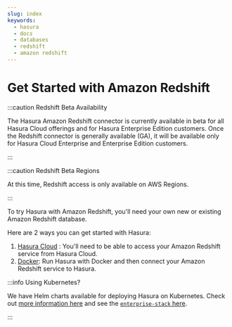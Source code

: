 ```yaml
---
slug: index
keywords:
  - hasura
  - docs
  - databases
  - redshift
  - amazon redshift
---
```


# Get Started with Amazon Redshift

:::caution Redshift Beta Availability

The Hasura Amazon Redshift connector is currently available in beta for all Hasura Cloud offerings and for Hasura
Enterprise Edition customers. Once the Redshift connector is generally available (GA), it will be available only for
Hasura Cloud Enterprise and Enterprise Edition customers.

:::

:::caution Redshift Beta Regions

At this time, Redshift access is only available on AWS Regions.

:::

To try Hasura with Amazon Redshift, you'll need your own new or existing Amazon Redshift database.

Here are 2 ways you can get started with Hasura:

1.  [Hasura Cloud](/databases/redshift/getting-started/cloud.mdx) : You'll need to be able to access your Amazon
    Redshift service from Hasura Cloud.
2.  [Docker](/databases/redshift/getting-started/docker.mdx): Run Hasura with Docker and then connect your Amazon
    Redshift service to Hasura.

:::info Using Kubernetes?

We have Helm charts available for deploying Hasura on Kubernetes. Check out
[more information here](/deployment/deployment-guides/kubernetes-helm.mdx) and see the
[`enterprise-stack` here](https://github.com/hasura/helm-charts/tree/main/charts/hasura-enterprise-stack).

:::
